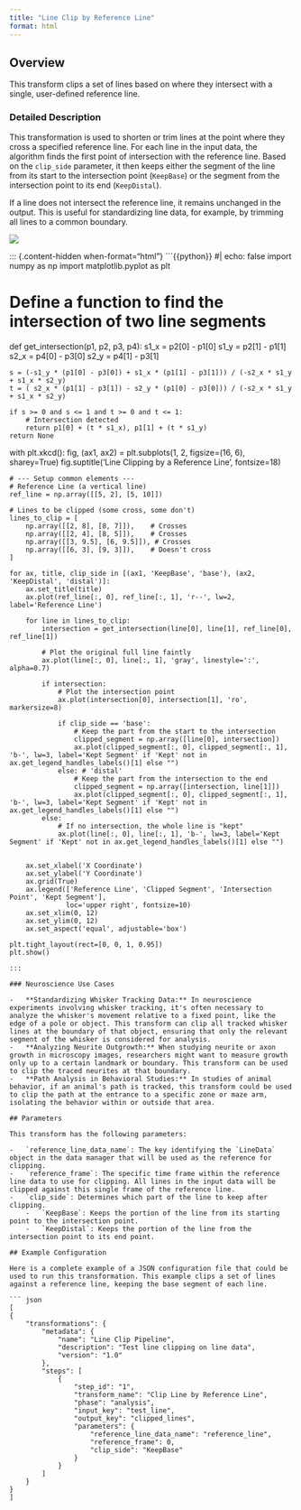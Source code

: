 ```yaml
---
title: "Line Clip by Reference Line"
format: html
---
```


## Overview

This transform clips a set of lines based on where they intersect with a single, user-defined reference line.

### Detailed Description

This transformation is used to shorten or trim lines at the point where they cross a specified reference line. For each line in the input data, the algorithm finds the first point of intersection with the reference line. Based on the `clip_side` parameter, it then keeps either the segment of the line from its start to the intersection point (`KeepBase`) or the segment from the intersection point to its end (`KeepDistal`).

If a line does not intersect the reference line, it remains unchanged in the output. This is useful for standardizing line data, for example, by trimming all lines to a common boundary.

![](images/clipboard-2648525334.png)

::: {.content-hidden when-format="html"}
```{{python}}
#| echo: false
import numpy as np
import matplotlib.pyplot as plt

# Define a function to find the intersection of two line segments
def get_intersection(p1, p2, p3, p4):
    s1_x = p2[0] - p1[0]
    s1_y = p2[1] - p1[1]
    s2_x = p4[0] - p3[0]
    s2_y = p4[1] - p3[1]

    s = (-s1_y * (p1[0] - p3[0]) + s1_x * (p1[1] - p3[1])) / (-s2_x * s1_y + s1_x * s2_y)
    t = ( s2_x * (p1[1] - p3[1]) - s2_y * (p1[0] - p3[0])) / (-s2_x * s1_y + s1_x * s2_y)

    if s >= 0 and s <= 1 and t >= 0 and t <= 1:
        # Intersection detected
        return p1[0] + (t * s1_x), p1[1] + (t * s1_y)
    return None

with plt.xkcd():
    fig, (ax1, ax2) = plt.subplots(1, 2, figsize=(16, 6), sharey=True)
    fig.suptitle('Line Clipping by a Reference Line', fontsize=18)

    # --- Setup common elements ---
    # Reference Line (a vertical line)
    ref_line = np.array([[5, 2], [5, 10]])
    
    # Lines to be clipped (some cross, some don't)
    lines_to_clip = [
        np.array([[2, 8], [8, 7]]),    # Crosses
        np.array([[2, 4], [8, 5]]),    # Crosses
        np.array([[3, 9.5], [6, 9.5]]), # Crosses
        np.array([[6, 3], [9, 3]]),    # Doesn't cross
    ]

    for ax, title, clip_side in [(ax1, 'KeepBase', 'base'), (ax2, 'KeepDistal', 'distal')]:
        ax.set_title(title)
        ax.plot(ref_line[:, 0], ref_line[:, 1], 'r--', lw=2, label='Reference Line')
        
        for line in lines_to_clip:
            intersection = get_intersection(line[0], line[1], ref_line[0], ref_line[1])
            
            # Plot the original full line faintly
            ax.plot(line[:, 0], line[:, 1], 'gray', linestyle=':', alpha=0.7)

            if intersection:
                # Plot the intersection point
                ax.plot(intersection[0], intersection[1], 'ro', markersize=8)

                if clip_side == 'base':
                    # Keep the part from the start to the intersection
                    clipped_segment = np.array([line[0], intersection])
                    ax.plot(clipped_segment[:, 0], clipped_segment[:, 1], 'b-', lw=3, label='Kept Segment' if 'Kept' not in ax.get_legend_handles_labels()[1] else "")
                else: # 'distal'
                    # Keep the part from the intersection to the end
                    clipped_segment = np.array([intersection, line[1]])
                    ax.plot(clipped_segment[:, 0], clipped_segment[:, 1], 'b-', lw=3, label='Kept Segment' if 'Kept' not in ax.get_legend_handles_labels()[1] else "")
            else:
                # If no intersection, the whole line is "kept"
                ax.plot(line[:, 0], line[:, 1], 'b-', lw=3, label='Kept Segment' if 'Kept' not in ax.get_legend_handles_labels()[1] else "")


        ax.set_xlabel('X Coordinate')
        ax.set_ylabel('Y Coordinate')
        ax.grid(True)
        ax.legend(['Reference Line', 'Clipped Segment', 'Intersection Point', 'Kept Segment'],
                  loc='upper right', fontsize=10)
        ax.set_xlim(0, 12)
        ax.set_ylim(0, 12)
        ax.set_aspect('equal', adjustable='box')

    plt.tight_layout(rect=[0, 0, 1, 0.95])
    plt.show()

```
:::

### Neuroscience Use Cases

-   **Standardizing Whisker Tracking Data:** In neuroscience experiments involving whisker tracking, it's often necessary to analyze the whisker's movement relative to a fixed point, like the edge of a pole or object. This transform can clip all tracked whisker lines at the boundary of that object, ensuring that only the relevant segment of the whisker is considered for analysis.
-   **Analyzing Neurite Outgrowth:** When studying neurite or axon growth in microscopy images, researchers might want to measure growth only up to a certain landmark or boundary. This transform can be used to clip the traced neurites at that boundary.
-   **Path Analysis in Behavioral Studies:** In studies of animal behavior, if an animal's path is tracked, this transform could be used to clip the path at the entrance to a specific zone or maze arm, isolating the behavior within or outside that area.

## Parameters

This transform has the following parameters:

-   `reference_line_data_name`: The key identifying the `LineData` object in the data manager that will be used as the reference for clipping.
-   `reference_frame`: The specific time frame within the reference line data to use for clipping. All lines in the input data will be clipped against this single frame of the reference line.
-   `clip_side`: Determines which part of the line to keep after clipping.
    -   `KeepBase`: Keeps the portion of the line from its starting point to the intersection point.
    -   `KeepDistal`: Keeps the portion of the line from the intersection point to its end point.

## Example Configuration

Here is a complete example of a JSON configuration file that could be used to run this transformation. This example clips a set of lines against a reference line, keeping the base segment of each line.

``` json
[
{
    "transformations": {
        "metadata": {
            "name": "Line Clip Pipeline",
            "description": "Test line clipping on line data",
            "version": "1.0"
        },
        "steps": [
            {
                "step_id": "1",
                "transform_name": "Clip Line by Reference Line",
                "phase": "analysis",
                "input_key": "test_line",
                "output_key": "clipped_lines",
                "parameters": {
                    "reference_line_data_name": "reference_line",
                    "reference_frame": 0,
                    "clip_side": "KeepBase"
                }
            }
        ]
    }
}
]
```
